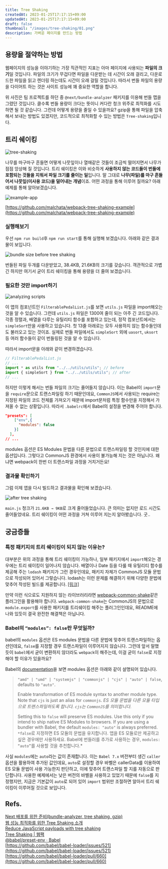 ```yaml
---
title: Tree Shaking
createdAt: 2023-01-25T17:17:15+09:00
updatedAt: 2023-01-25T17:17:15+09:00
draft: false
thumbnail: "/images/tree-shaking/01.png"
description: 가벼운 페이지를 만드는 방법
---
```


## 용량을 절약하는 방법

웹페이지의 성능을 이야기하는 가장 직관적인 지표는 아마 페이지에 사용되는 **파일의 크기**일 것입니다. 파일의 크기가 무겁다면 파일을 다운받는 데 시간이 오래 걸리고, 다운로드한 파일을 읽고 렌더링 하는데도 시간이 오래 걸릴 것입니다. 따라서 번들 파일의 용량을 다이어트 하는 것은 사이트 성능에 꽤 중요한 역할을 합니다.

위 사진은 팀 프로젝트를 하던 중 `@next/bundle-analyzer` 패키지를 이용해 번들 맵을 그렸던 것입니다. 클수록 번들 용량이 크다는 뜻이니 커다란 청크 위주로 최적화를 시도하면 될 것 같습니다. 그런데 어떻게 용량을 줄일 수 있을까요? gzip을 통해 파일을 압축해서 보내는 방법도 있겠지만, 코드적으로 최적화할 수 있는 방법은 `Tree-shaking`입니다.

## 트리 쉐이킹

![tree-shaking](/images/tree-shaking/02.gif)

나무를 마구마구 흔들면 어떻게 나뭇잎이나 열매같은 것들이 조금씩 떨어지면서 나무가 점점 앙상해 질 것입니다. 트리 쉐이킹은 이와 비슷하게 **사용하지 않는 코드들이 번들에 포함되는 것들을 지워서 파일 크기를 줄이는 일**입니다. 말 그대로 **나무(파일)를 마구 흔들어서 나뭇잎(미사용 코드)을 덜어내는 개념**이죠. 어떤 과정을 통해 이루어 질까요? 아래 예제를 통해 알아보겠습니다.

![example-app](/images/tree-shaking/03.png)

[https://github.com/malchata/webpack-tree-shaking-example](https://github.com/malchata/webpack-tree-shaking-example)

### 실행해보기

우선 `npm run build`후 `npm run start`를 통해 실행해 보겠습니다. 아래와 같은 결과물이 보입니다.

![bundle size before tree shaking](/images/tree-shaking/04.png)

번들된 파일 두개를 다운받았고, 38.4KB, 21.6KB의 크기를 갖습니다. 객관적으로 가볍긴 하지만 여기서 굳이 트리 쉐이킹을 통해 용량을 더 줄여 보겠습니다.

### 필요한 것만 import하기

![analyzing scripts](/images/tree-shaking/05.png)

이 앱의 컴포넌트인 `FilterablePedalList.js`를 보면 `utils.js` 파일을 import해오는 것을 알 수 있습니다. 그런데 `utils.js` 파일은 1300여 줄이 되는 아주 긴 코드입니다. 각종 정렬과, 배열을 다루는 유틸리티 함수를 포함하고 있는데, 정작 컴포넌트에서는 `simpleSort`만을 사용하고 있습니다. 첫 13줄 아래로는 모두 사용하지 않는 함수들인데도 불러오고 있는 것이죠. 실제로 번들 파일에서도 `simpleSort` 외에 `uasort`, `uksort` 등 여러 함수들이 같이 번들링된 것을 알 수 있습니다.

따라서 import문을 아래와 같이 변경하겠습니다.

```javascript
// FilterablePedalList.js
// ...
import * as utils from "../../utils/utils"; // before
import { simpleSort } from "../../utils/utils"; // after
// ...
```

하지만 이렇게 해서는 번들 파일의 크기는 줄어들지 않습니다. 이는 Babel이 `import`문을 `require`문으로 트랜스파일링 하기 때문인데요, `CommonJS`에서 사용되는 require는 지정된 파일의 코드 전체를 가져오기 때문에 import문처럼 특정 함수만을 지정해서 가져올 수 없는 상황입니다. 따라서 `.babelrc`에서 Babel의 설정을 변경해 주어야 합니다.

```json
"presets": [
    ["env",{
      "modules": false
    }]
  ],
// ...
```

modules 옵션은 ES Modules 문법을 다른 문법으로 트랜스파일링 할 것인지에 대한 옵션입니다. 그렇다고 CommonJS 환경에서 사용이 불가능해 지는 것은 아닙니다. 왜냐면 webpack이 한번 더 트랜스파일 과정을 거치거든요!

### 결과물 확인하기

그럼 이제 앱을 다시 빌드하고 결과물을 확인해 보겠습니다.

![after tree shaking](/images/tree-shaking/06.png)

`main.js` 청크가 `21.6KB → 9KB`로 크게 줄어들었습니다. 큰 의미는 없지만 로드 시간도 줄어들었네요. 트리 쉐이킹이 어떤 과정을 거쳐 이루어 지는지 알아봤습니다. 굿..

## 궁금증들

### 특정 패키지의 트리 쉐이킹이 되지 않는 이유는?

대부분은 위의 과정을 통해 트리 쉐이킹이 가능하나, 일부 패키지에서 `import`해오는 경우에는 트리 쉐이킹이 일어나지 않습니다. 배열이나 Date 등을 다룰 때 유틸리티 함수를 제공해 주는 `lodash` 패키지가 그런 경우인데요, 패키지 자체가 CommonJS 모듈 문법으로 작성되어 있어서 그렇습니다. lodash는 이런 문제를 해결하기 위해 다양한 문법에 맞추어 작성된 빌드를 제공합니다. [[링크]](https://github.com/lodash/lodash#module-formats)

만약 이런 식으로도 지원하지 않는 라이브러리라면 [webpack-common-shake](https://github.com/indutny/webpack-common-shake)같은 플러그인을 활용해야 합니다. `webpack-common-shake`는 CommonJS의 문법으로 `module.export`를 사용한 패키지를 트리쉐이킹 해주는 플러그인인데요, README에 나와 있듯이 결국 완전한 해결책은 아닙니다.

### Babel의 `“modules”: false`란 무엇일까?

babel의 `modules` 옵션은 ES modules 문법을 다른 문법에 맞추어 트랜스파일하는 옵션인데요, `false`를 지정할 경우 트랜스파일이 이루어지지 않습니다. 그런데 앞서 말했듯이 `babel`에서 굳이 변환하지 않더라도 `webpack`이 해주는데, 이걸 굳이 `false`로 지정해야 할 이유가 있을까요?

Babel의 [documentation](https://babeljs.io/docs/en/babel-preset-env#modules)을 보면 modules 옵션은 아래와 같이 설명되어 있습니다.

> `"amd" | "umd" | "systemjs" | "commonjs" | "cjs" | "auto" | false`, defaults to `"auto"`.
>
> Enable transformation of ES module syntax to another module type. Note that `cjs` is just an alias for `commonjs`.
> _ES 모듈 문법을 다른 모듈 타입으로 트랜스파일하도록 합니다. `cjs`는 `CommonJS`를 의미합니다._
>
> Setting this to `false` will preserve ES modules. Use this only if you intend to ship native ES Modules to browsers. If you are using a bundler with Babel, the default `modules: "auto"` is always preferred.
> `*false`로 지정하면 ES 모듈의 문법을 유지합니다. 앱을 ES 모듈로만 제공하고 싶은 경우에만 사용하세요. Babel에 번들러를 추가로 사용하는 경우, `modules: “auto”`를 사용할 것을 추천합니다.\*

사실 `modules`에는 `auto`라는 값이 존재합니다. 이는 `Babel 7.x` 버전부터 생긴 `caller` 옵션을 활용하여 추가된 값인데요, `auto`로 설정할 경우 바벨은 callerData를 이용하여 ES 모듈 문법이 사용 가능한지 판단하고, 이에 맞추어 트랜스파일 할 지를 자동으로 판단합니다. 사용한 예제에서는 낮은 버전의 바벨을 사용하고 있었기 때문에 `false`를 지정했지만, 지금은 기본값이 `auto`로 되어 있어 `import` 범위만 조절하면 알아서 트리 쉐이킹이 이루어질 것으로 보입니다.

## Refs.

[Next 배포를 위한 준비(bundle-analyzer, tree shaking, gzip)](https://darrengwon.tistory.com/833)  
[웹 성능 최적화를 위한 Tree Shaking 소개](https://helloinyong.tistory.com/305)  
[Reduce JavaScript payloads with tree shaking](https://web.dev/reduce-javascript-payloads-with-tree-shaking/#go_shake_some_trees)  
[Tree Shaking | 웹팩](https://webpack.kr/guides/tree-shaking/)  
[@babel/preset-env · Babel](https://babeljs.io/docs/en/babel-preset-env#modules)  
[https://github.com/babel/babel-loader/issues/521](https://github.com/babel/babel-loader/issues/521)  
[https://github.com/babel/babel-loader/pull/660](https://github.com/babel/babel-loader/pull/660)
